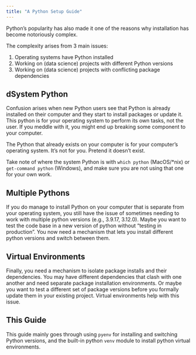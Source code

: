 ```yaml
---
title: "A Python Setup Guide"
---
```


Python's popularity has also made it one of the reasons why installation has become notoriously complex.

The complexity arises from 3 main issues:

1. Operating systems have Python installed
2. Working on (data science) projects with different Python versions
4. Working on (data science) projects with conflicting package dependencies


## dSystem Python {.unnumbered}

Confusion arises when new Python users see that Python is already installed on their computer
and they start to install packages or update it.
This python is for your operating system to perform its own tasks,
not the user.
If you meddle with it, you might end up breaking some component to your computer.

::: {.callout-warning}

The Python that already exists on your computer is for your computer's operating system.
It's not for you.
Pretend it doesn't exist.

Take note of where the system Python is with `which python` (MacOS/*nix) or `get-command python` (Windows),
and make sure you are not using that one for your own work.

:::

## Multiple Pythons {.unnumbered}

If you do manage to install Python on your computer that is separate from your operating system,
you still have the issue of sometimes needing to work with multiple python versions
(e.g., 3.9.17, 3.12.0).
Maybe you want to test the code base in a new version of python without "testing in production".
You now need a mechanism that lets you install different python versions and switch between them.

## Virtual Environments {.unnumbered}

Finally,
you need a mechanism to isolate package installs and their dependencies.
You may have different dependencies that clash with one another and need separate package installation
environments.
Or maybe you want to test a different set of package versions before you formally update them in your existing project.
Virtual environments help with this issue.

## This Guide {.unnumbered}

This guide mainly goes through using `pyenv` for installing and switching Python versions,
and the built-in python `venv` module to install python virtual environments.
